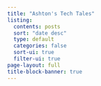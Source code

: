 ```yaml
---
title: "Ashton's Tech Tales"
listing:
  contents: posts
  sort: "date desc"
  type: default
  categories: false
  sort-ui: true
  filter-ui: true
page-layout: full
title-block-banner: true
---
```

